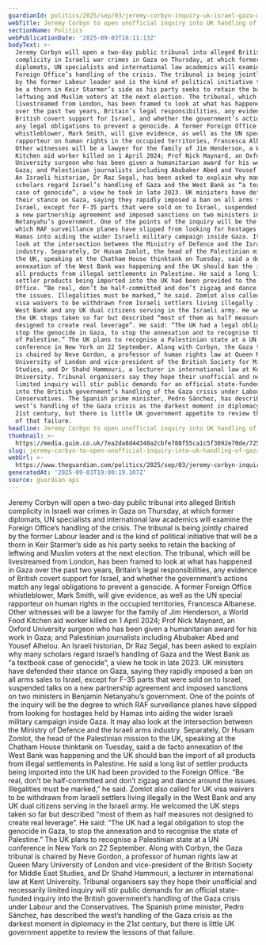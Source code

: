 ```yaml
---
guardianId: politics/2025/sep/03/jeremy-corbyn-inquiry-uk-israel-gaza-war
webTitle: Jeremy Corbyn to open unofficial inquiry into UK handling of Gaza war
sectionName: Politics
webPublicationDate: '2025-09-03T18:11:13Z'
bodyText: >-
  Jeremy Corbyn will open a two-day public tribunal into alleged British
  complicity in Israeli war crimes in Gaza on Thursday, at which former
  diplomats, UN specialists and international law academics will examine the
  Foreign Office’s handling of the crisis. The tribunal is being jointly chaired
  by the former Labour leader and is the kind of political initiative that will
  be a thorn in Keir Starmer’s side as his party seeks to retain the backing of
  leftwing and Muslim voters at the next election. The tribunal, which will be
  livestreamed from London, has been framed to look at what has happened in Gaza
  over the past two years, Britain’s legal responsibilities, any evidence of
  British covert support for Israel, and whether the government’s actions match
  any legal obligations to prevent a genocide. A former Foreign Office
  whistleblower, Mark Smith, will give evidence, as well as the UN special
  rapporteur on human rights in the occupied territories, Francesca Albanese.
  Other witnesses will be a lawyer for the family of Jim Henderson, a World Food
  Kitchen aid worker killed on 1 April 2024; Prof Nick Maynard, an Oxford
  University surgeon who has been given a humanitarian award for his work in
  Gaza; and Palestinian journalists including Abubaker Abed and Yousef Alhelou.
  An Israeli historian, Dr Raz Segal, has been asked to explain why many
  scholars regard Israel’s handling of Gaza and the West Bank as “a textbook
  case of genocide”, a view he took in late 2023. UK ministers have defended
  their stance on Gaza, saying they rapidly imposed a ban on all arms sales to
  Israel, except for F-35 parts that were sold on to Israel, suspended talks on
  a new partnership agreement and imposed sanctions on two ministers in Benjamin
  Netanyahu’s government. One of the points of the inquiry will be the degree to
  which RAF surveillance planes have slipped from looking for hostages held by
  Hamas into aiding the wider Israeli military campaign inside Gaza. It may also
  look at the intersection between the Ministry of Defence and the Israeli arms
  industry. Separately, Dr Husam Zomlot, the head of the Palestinian mission to
  the UK, speaking at the Chatham House thinktank on Tuesday, said a de facto
  annexation of the West Bank was happening and the UK should ban the import of
  all products from illegal settlements in Palestine. He said a long list of
  settler products being imported into the UK had been provided to the Foreign
  Office. “Be real, don’t be half-committed and don’t zigzag and dance around
  the issues. Illegalities must be marked,” he said. Zomlot also called for UK
  visa waivers to be withdrawn from Israeli settlers living illegally in the
  West Bank and any UK dual citizens serving in the Israeli army. He welcomed
  the UK steps taken so far but described “most of them as half measures not
  designed to create real leverage”. He said: “The UK had a legal obligation to
  stop the genocide in Gaza, to stop the annexation and to recognise the state
  of Palestine.” The UK plans to recognise a Palestinian state at a UN
  conference in New York on 22 September. Along with Corbyn, the Gaza tribunal
  is chaired by Neve Gordon, a professor of human rights law at Queen Mary
  University of London and vice-president of the British Society for Middle East
  Studies, and Dr Shahd Hammouri, a lecturer in international law at Kent
  University. Tribunal organisers say they hope their unofficial and necessarily
  limited inquiry will stir public demands for an official state-funded inquiry
  into the British government’s handling of the Gaza crisis under Labour and the
  Conservatives. The Spanish prime minister, Pedro Sánchez, has described the
  west’s handling of the Gaza crisis as the darkest moment in diplomacy in the
  21st century, but there is little UK government appetite to review the lessons
  of that failure.
headline: Jeremy Corbyn to open unofficial inquiry into UK handling of Gaza war
thumbnail: >-
  https://media.guim.co.uk/7ea2da8d44348a2cbfe788f55ca1c5f3092e70de/725_0_3876_3101/500.jpg
slug: jeremy-corbyn-to-open-unofficial-inquiry-into-uk-handling-of-gaza-war
webUrl: >-
  https://www.theguardian.com/politics/2025/sep/03/jeremy-corbyn-inquiry-uk-israel-gaza-war
generatedAt: '2025-09-03T19:00:19.107Z'
source: guardian-api
---
```

Jeremy Corbyn will open a two-day public tribunal into alleged British complicity in Israeli war crimes in Gaza on Thursday, at which former diplomats, UN specialists and international law academics will examine the Foreign Office’s handling of the crisis. The tribunal is being jointly chaired by the former Labour leader and is the kind of political initiative that will be a thorn in Keir Starmer’s side as his party seeks to retain the backing of leftwing and Muslim voters at the next election. The tribunal, which will be livestreamed from London, has been framed to look at what has happened in Gaza over the past two years, Britain’s legal responsibilities, any evidence of British covert support for Israel, and whether the government’s actions match any legal obligations to prevent a genocide. A former Foreign Office whistleblower, Mark Smith, will give evidence, as well as the UN special rapporteur on human rights in the occupied territories, Francesca Albanese. Other witnesses will be a lawyer for the family of Jim Henderson, a World Food Kitchen aid worker killed on 1 April 2024; Prof Nick Maynard, an Oxford University surgeon who has been given a humanitarian award for his work in Gaza; and Palestinian journalists including Abubaker Abed and Yousef Alhelou. An Israeli historian, Dr Raz Segal, has been asked to explain why many scholars regard Israel’s handling of Gaza and the West Bank as “a textbook case of genocide”, a view he took in late 2023. UK ministers have defended their stance on Gaza, saying they rapidly imposed a ban on all arms sales to Israel, except for F-35 parts that were sold on to Israel, suspended talks on a new partnership agreement and imposed sanctions on two ministers in Benjamin Netanyahu’s government. One of the points of the inquiry will be the degree to which RAF surveillance planes have slipped from looking for hostages held by Hamas into aiding the wider Israeli military campaign inside Gaza. It may also look at the intersection between the Ministry of Defence and the Israeli arms industry. Separately, Dr Husam Zomlot, the head of the Palestinian mission to the UK, speaking at the Chatham House thinktank on Tuesday, said a de facto annexation of the West Bank was happening and the UK should ban the import of all products from illegal settlements in Palestine. He said a long list of settler products being imported into the UK had been provided to the Foreign Office. “Be real, don’t be half-committed and don’t zigzag and dance around the issues. Illegalities must be marked,” he said. Zomlot also called for UK visa waivers to be withdrawn from Israeli settlers living illegally in the West Bank and any UK dual citizens serving in the Israeli army. He welcomed the UK steps taken so far but described “most of them as half measures not designed to create real leverage”. He said: “The UK had a legal obligation to stop the genocide in Gaza, to stop the annexation and to recognise the state of Palestine.” The UK plans to recognise a Palestinian state at a UN conference in New York on 22 September. Along with Corbyn, the Gaza tribunal is chaired by Neve Gordon, a professor of human rights law at Queen Mary University of London and vice-president of the British Society for Middle East Studies, and Dr Shahd Hammouri, a lecturer in international law at Kent University. Tribunal organisers say they hope their unofficial and necessarily limited inquiry will stir public demands for an official state-funded inquiry into the British government’s handling of the Gaza crisis under Labour and the Conservatives. The Spanish prime minister, Pedro Sánchez, has described the west’s handling of the Gaza crisis as the darkest moment in diplomacy in the 21st century, but there is little UK government appetite to review the lessons of that failure.

